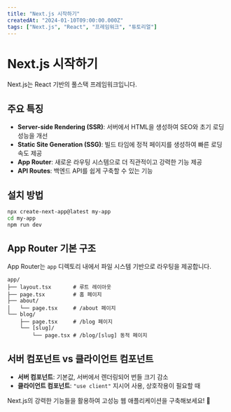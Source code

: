 ```yaml
---
title: "Next.js 시작하기"
createdAt: "2024-01-10T09:00:00.000Z"
tags: ["Next.js", "React", "프레임워크", "튜토리얼"]
---
```


# Next.js 시작하기

Next.js는 React 기반의 풀스택 프레임워크입니다.

## 주요 특징

- **Server-side Rendering (SSR)**: 서버에서 HTML을 생성하여 SEO와 초기 로딩 성능을 개선
- **Static Site Generation (SSG)**: 빌드 타임에 정적 페이지를 생성하여 빠른 로딩 속도 제공
- **App Router**: 새로운 라우팅 시스템으로 더 직관적이고 강력한 기능 제공
- **API Routes**: 백엔드 API를 쉽게 구축할 수 있는 기능

## 설치 방법

```bash
npx create-next-app@latest my-app
cd my-app
npm run dev
```

## App Router 기본 구조

App Router는 `app` 디렉토리 내에서 파일 시스템 기반으로 라우팅을 제공합니다.

```
app/
├── layout.tsx       # 루트 레이아웃
├── page.tsx         # 홈 페이지
├── about/
│   └── page.tsx     # /about 페이지
└── blog/
    ├── page.tsx     # /blog 페이지
    └── [slug]/
        └── page.tsx # /blog/[slug] 동적 페이지
```

## 서버 컴포넌트 vs 클라이언트 컴포넌트

- **서버 컴포넌트**: 기본값, 서버에서 렌더링되어 번들 크기 감소
- **클라이언트 컴포넌트**: `"use client"` 지시어 사용, 상호작용이 필요할 때

Next.js의 강력한 기능들을 활용하여 고성능 웹 애플리케이션을 구축해보세요! 🚀

